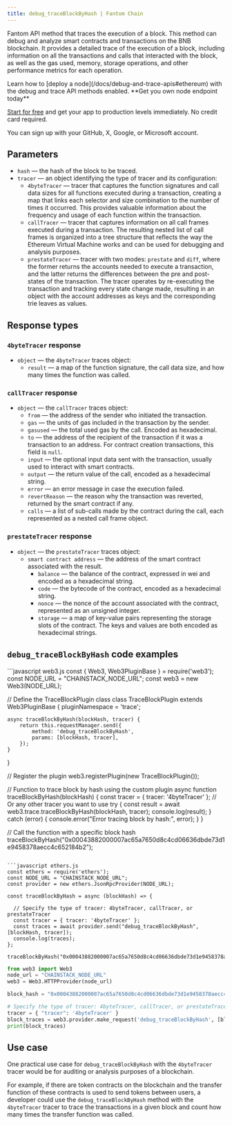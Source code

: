 ---
title: debug_traceBlockByHash | Fantom Chain
---

Fantom API method that traces the execution of a block. This method can debug and analyze smart contracts and transactions on the BNB blockchain. It provides a detailed trace of the execution of a block, including information on all the transactions and calls that interacted with the block, as well as the gas used, memory, storage operations, and other performance metrics for each operation.

<Note>
Learn how to [deploy a node](/docs/debug-and-trace-apis#ethereum) with the debug and trace API methods enabled.
</Note>

<Check>
**Get you own node endpoint today**

[Start for free](https://console.chainstack.com/) and get your app to production levels immediately. No credit card required.

You can sign up with your GitHub, X, Google, or Microsoft account.
</Check>


## Parameters

* `hash` — the hash of the block to be traced.
* `tracer` — an object identifying the type of tracer and its configuration:
  + `4byteTracer` — tracer that captures the function signatures and call data sizes for all functions executed during a transaction, creating a map that links each selector and size combination to the number of times it occurred. This provides valuable information about the frequency and usage of each function within the transaction.
  + `callTracer` — tracer that captures information on all call frames executed during a transaction. The resulting nested list of call frames is organized into a tree structure that reflects the way the Ethereum Virtual Machine works and can be used for debugging and analysis purposes.
  + `prestateTracer` — tracer with two modes: `prestate` and `diff`, where the former returns the accounts needed to execute a transaction, and the latter returns the differences between the pre and post-states of the transaction. The tracer operates by re-executing the transaction and tracking every state change made, resulting in an object with the account addresses as keys and the corresponding trie leaves as values.

## Response types

### `4byteTracer` response

* `object` — the `4byteTracer` traces object:
  + `result` — a map of the function signature, the call data size, and how many times the function was called.

### `callTracer` response

* `object` — the `callTracer` traces object:
  + `from` — the address of the sender who initiated the transaction.
  + `gas` — the units of gas included in the transaction by the sender.
  + `gasused` — the total used gas by the call. Encoded as hexadecimal.
  + `to` — the address of the recipient of the transaction if it was a transaction to an address. For contract creation transactions, this field is `null`.
  + `input` — the optional input data sent with the transaction, usually used to interact with smart contracts.
  + `output` — the return value of the call, encoded as a hexadecimal string.
  + `error` — an error message in case the execution failed.
  + `revertReason` — the reason why the transaction was reverted, returned by the smart contract if any.
  + `calls` — a list of sub-calls made by the contract during the call, each represented as a nested call frame object.

### `prestateTracer` response

* `object` — the `prestateTracer` traces object:
  + `smart contract address` — the address of the smart contract associated with the result.
    - `balance` — the balance of the contract, expressed in wei and encoded as a hexadecimal string.
    - `code` — the bytecode of the contract, encoded as a hexadecimal string.
    - `nonce` — the nonce of the account associated with the contract, represented as an unsigned integer.
    - `storage` — a map of key-value pairs representing the storage slots of the contract. The keys and values are both encoded as hexadecimal strings.

## `debug_traceBlockByHash` code examples

<CodeGroup>
```javascript web3.js
const { Web3, Web3PluginBase } = require('web3');
const NODE_URL = "CHAINSTACK_NODE_URL";
const web3 = new Web3(NODE_URL);

// Define the TraceBlockPlugin class
class TraceBlockPlugin extends Web3PluginBase {
    pluginNamespace = 'trace';

    async traceBlockByHash(blockHash, tracer) {
        return this.requestManager.send({
            method: 'debug_traceBlockByHash',
            params: [blockHash, tracer],
        });
    }
}

// Register the plugin
web3.registerPlugin(new TraceBlockPlugin());

// Function to trace block by hash using the custom plugin
async function traceBlockByHash(blockHash) {
    const tracer = { tracer: '4byteTracer' }; // Or any other tracer you want to use
    try {
        const result = await web3.trace.traceBlockByHash(blockHash, tracer);
        console.log(result);
    } catch (error) {
        console.error("Error tracing block by hash:", error);
    }
}

// Call the function with a specific block hash
traceBlockByHash("0x00043882000007ac65a7650d8c4cd06636dbde73d1e9458378aecc4c652184b2");
```

```javascript ethers.js
const ethers = require('ethers');
const NODE_URL = "CHAINSTACK_NODE_URL";
const provider = new ethers.JsonRpcProvider(NODE_URL);

const traceBlockByHash = async (blockHash) => {

  // Specify the type of tracer: 4byteTracer, callTracer, or prestateTracer
  const tracer = { tracer: '4byteTracer' };
  const traces = await provider.send("debug_traceBlockByHash", [blockHash, tracer]);
  console.log(traces);
};

traceBlockByHash("0x00043882000007ac65a7650d8c4cd06636dbde73d1e9458378aecc4c652184b2")
```

```python web3.py
from web3 import Web3  
node_url = "CHAINSTACK_NODE_URL" 
web3 = Web3.HTTPProvider(node_url)

block_hash = "0x00043882000007ac65a7650d8c4cd06636dbde73d1e9458378aecc4c652184b2"

# Specify the type of tracer: 4byteTracer, callTracer, or prestateTracer
tracer = { "tracer": '4byteTracer' }
block_traces = web3.provider.make_request('debug_traceBlockByHash', [block_hash, tracer])
print(block_traces)
```
</CodeGroup>


## Use case

One practical use case for `debug_traceBlockByHash` with the `4byteTracer` tracer would be for auditing or analysis purposes of a blockchain.

For example, if there are token contracts on the blockchain and the transfer function of these contracts is used to send tokens between users, a developer could use the `debug_traceBlockByHash` method with the `4byteTracer` tracer to trace the transactions in a given block and count how many times the transfer function was called.
